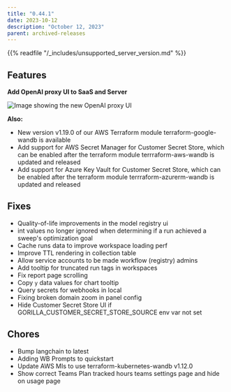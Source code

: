 ```yaml
---
title: "0.44.1"
date: 2023-10-12
description: "October 12, 2023"
parent: archived-releases
---
```


<Warning>
{{% readfile "/_includes/unsupported_server_version.md" %}}
</Warning>

## Features

**Add OpenAI proxy UI to SaaS and Server**

![Image showing the new OpenAI proxy UI](https://github.com/wandb/server/assets/7208315/8bc78df9-e0e7-455e-8c74-975caa96eccf)

**Also:**

* New version v1.19.0 of our AWS Terraform module terraform-google-wandb is available
* Add support for AWS Secret Manager for Customer Secret Store, which can be enabled after the terraform module terrraform-aws-wandb is updated and released
* Add support for Azure Key Vault for Customer Secret Store, which can be enabled after the terraform module terrraform-azurerm-wandb is updated and released

## Fixes

* Quality-of-life improvements in the model registry ui
* int values no longer ignored when determining if a run achieved a sweep's optimization goal
* Cache runs data to improve workspace loading perf
* Improve TTL rendering in collection table
* Allow service accounts to be made workflow (registry) admins
* Add tooltip for truncated run tags in workspaces
* Fix report page scrolling
* Copy `y` data values for chart tooltip
* Query secrets for webhooks in local
* Fixing broken domain zoom in panel config
* Hide Customer Secret Store UI if GORILLA_CUSTOMER_SECRET_STORE_SOURCE env var not set

## Chores

* Bump langchain to latest
* Adding WB Prompts to quickstart
* Update AWS MIs to use terraform-kubernetes-wandb v1.12.0
* Show correct Teams Plan tracked hours teams settings page and hide on usage page
